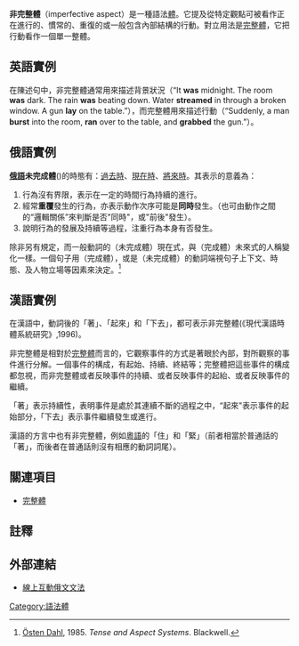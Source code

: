 '''非完整體'''（imperfective aspect）是一種語法[[體_(語法)|體]]。它提及從特定觀點可被看作正在進行的、慣常的、重復的或一般包含內部結構的行動。對立用法是[[完整體|完整體]]，它把行動看作一個單一整體。

==英語實例==
在陳述句中，非完整體通常用來描述背景狀況（“It '''was''' midnight.  The room '''was''' dark.  The rain '''was''' beating down.  Water '''streamed''' in through a broken window.  A gun '''lay''' on the table.”），而完整體用來描述行動（“Suddenly, a man '''burst''' into the room, '''ran''' over to the table, and '''grabbed''' the gun.”）。

==俄語實例==
'''[[俄語|俄語]]未完成體'''({{lang|ru|несовершенный вид}})的時態有：[[過去時|過去時]]、[[現在時|現在時]]、[[將來時|將來時]]。其表示的意義為：
# 行為沒有界限，表示在一定的時間行為持續的進行。
# 經常'''重覆'''發生的行為，亦表示動作次序可能是'''同時'''發生。（也可由動作之間的“邏輯關係”來判斷是否"同時"，或"前後"發生）。
# 說明行為的發展及持續等過程，注重行為本身有否發生。
 
除非另有規定，而一般動詞的（未完成體）現在式，與（完成體）未來式的人稱變化一樣。一個句子用（完成體），或是（未完成體）的動詞端視句子上下文、時態、及人物立場等因素來決定。<ref name=Dahl>[[Östen_Dahl|Östen Dahl]], 1985. ''Tense and Aspect Systems''. Blackwell.</ref>{{rp|p.84}}

==漢語實例==
在漢語中，動詞後的「著」、「起來」和「下去」，都可表示非完整體(《現代漢語時體系統研究》,1996)。

非完整體是相對於[[完整體|完整體]]而言的，它觀察事件的方式是著眼於內部，對所觀察的事件進行分解。一個事件的構成，有起始、持續、終結等；完整體把這些事件的構成都忽視，而非完整體或者反映事件的持續、或者反映事件的起紿、或者反映事件的繼續。

「著」表示持續性，表明事件是處於其連續不斷的過程之中，“起來"表示事件的起始部分，「下去」表示事件繼續發生或進行。

漢語的方言中也有非完整體，例如[[粵語|粵語]]的「住」和「緊」（前者相當於普通話的「著」，而後者在普通話則沒有相應的動詞詞尾）。

==關連項目==
*[[完整體|完整體]]

==註釋==
{{reflist}}

==外部連結==
*[http://www.alphadictionary.com/rusgrammar/ 線上互動俄文文法]{{en}}

{{Grammatical aspects}}

[[Category:語法體|Category:語法體]]